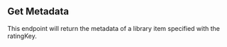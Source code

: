## Get Metadata

This endpoint will return the metadata of a library item specified with the ratingKey.
